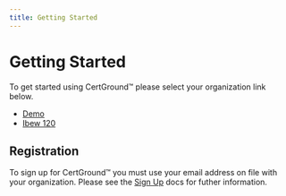 ```yaml
---
title: Getting Started
---
```


# Getting Started

To get started using CertGround™️ please select your organization link below.

- [Demo](https://demo.certground.com)
- [Ibew 120](https://ibew120.certground.com)

## Registration

To sign up for CertGround™️ you must use your email address on file with your organization. Please see the [Sign Up](/docs/overview/sign-up) docs for futher information.
